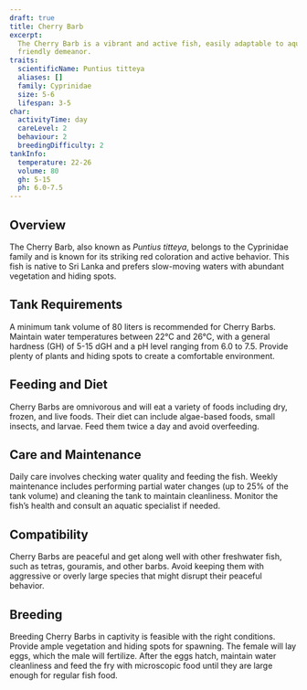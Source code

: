 ```yaml
---
draft: true
title: Cherry Barb
excerpt:
  The Cherry Barb is a vibrant and active fish, easily adaptable to aquarium conditions, with beautiful coloring and a
  friendly demeanor.
traits:
  scientificName: Puntius titteya
  aliases: []
  family: Cyprinidae
  size: 5-6
  lifespan: 3-5
char:
  activityTime: day
  careLevel: 2
  behaviour: 2
  breedingDifficulty: 2
tankInfo:
  temperature: 22-26
  volume: 80
  gh: 5-15
  ph: 6.0-7.5
---
```


## Overview

The Cherry Barb, also known as _Puntius titteya_, belongs to the Cyprinidae family and is known for its striking red
coloration and active behavior. This fish is native to Sri Lanka and prefers slow-moving waters with abundant vegetation
and hiding spots.

## Tank Requirements

A minimum tank volume of 80 liters is recommended for Cherry Barbs. Maintain water temperatures between 22°C and 26°C,
with a general hardness (GH) of 5-15 dGH and a pH level ranging from 6.0 to 7.5. Provide plenty of plants and hiding
spots to create a comfortable environment.

## Feeding and Diet

Cherry Barbs are omnivorous and will eat a variety of foods including dry, frozen, and live foods. Their diet can
include algae-based foods, small insects, and larvae. Feed them twice a day and avoid overfeeding.

## Care and Maintenance

Daily care involves checking water quality and feeding the fish. Weekly maintenance includes performing partial water
changes (up to 25% of the tank volume) and cleaning the tank to maintain cleanliness. Monitor the fish’s health and
consult an aquatic specialist if needed.

## Compatibility

Cherry Barbs are peaceful and get along well with other freshwater fish, such as tetras, gouramis, and other barbs.
Avoid keeping them with aggressive or overly large species that might disrupt their peaceful behavior.

## Breeding

Breeding Cherry Barbs in captivity is feasible with the right conditions. Provide ample vegetation and hiding spots for
spawning. The female will lay eggs, which the male will fertilize. After the eggs hatch, maintain water cleanliness and
feed the fry with microscopic food until they are large enough for regular fish food.
